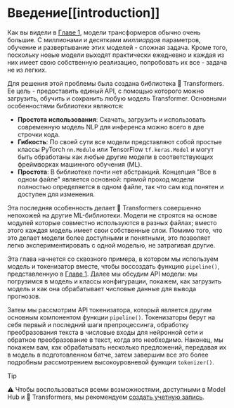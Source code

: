 # Введение[[introduction]]

<CourseFloatingBanner
    chapter={2}
    classNames="absolute z-10 right-0 top-0"
/>

Как вы видели в [Главе 1](../chapter1), модели трансформеров обычно очень большие. С миллионами и десятками *миллиардов* параметров, обучение и развертывание этих моделей - сложная задача. Кроме того, поскольку новые модели выходят практически ежедневно и каждая из них имеет свою собственную реализацию, попробовать их все - задача не из легких.

Для решения этой проблемы была создана библиотека 🤗 Transformers. Ее цель - предоставить единый API, с помощью которого можно загрузить, обучить и сохранить любую модель Transformer. Основными особенностями библиотеки являются:

- **Простота использования**: Скачать, загрузить и использовать современную модель NLP для инференса можно всего в две строчки кода.
- **Гибкость**: По своей сути все модели представляют собой простые классы PyTorch `nn.Module` или TensorFlow `tf.keras.Model` и могут быть обработаны как любые другие модели в соответствующих фреймворках машинного обучения (ML).
- **Простота**: В библиотеке почти нет абстракций. Концепция "Все в одном файле" является основной: прямой проход модели полностью определяется в одном файле, так что сам код понятен и доступен для изменения.

Эта последняя особенность делает 🤗 Transformers совершенно непохожей на другие ML-библиотеки. Модели не строятся на основе модулей 
которые совместно используются в разных файлах; вместо этого каждая модель имеет свои собственные слои. Помимо того, что это делает модели более доступными и понятными, это позволяет легко экспериментировать с одной моделью, не затрагивая другие.

Эта глава начнется со сквозного примера, в котором мы используем модель и токенизатор вместе, чтобы воссоздать функцию `pipeline()`, представленную в [Главе 1](../chapter1). Далее мы обсудим API модели: мы погрузимся в модель и классы конфигурации, покажем, как загрузить модель и как она обрабатывает числовые данные для вывода прогнозов. 

Затем мы рассмотрим API токенизатора, который является другим основным компонентом функции `pipeline()`. Токенизаторы берут на себя первый и последний шаги препроцессинга, обработку преобразования текста в числовые входы для нейронной сети и обратное преобразование в текст, когда это необходимо. Наконец, мы покажем вам, как обрабатывать несколько предложений, передавая их в модель в подготовленном батче, затем завершим все это более подробным рассмотрением высокоуровневой функции `tokenizer()`.

> [!TIP]
> ⚠️ Чтобы воспользоваться всеми возможностями, доступными в Model Hub и 🤗 Transformers, мы рекомендуем <a href="https://huggingface.co/join">создать учетную запись</a>.